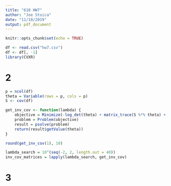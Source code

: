```yaml
---
title: "610 HW7"
author: "Joe Stoica"
date: "11/10/2019"
output: pdf_document
---
```


```r
knitr::opts_chunk$set(echo = TRUE)

df <- read.csv("hw7.csv")
df <- df[, -1]
library(CVXR)
```

# 2 


```r
p = ncol(df)
theta = Variable(rows = p, cols = p)
S <- cov(df)

get_inv_cov <- function(lambda) {
    objective = Minimize(-log_det(theta) + matrix_trace(S %*% theta) + lambda * sum(abs(theta)))
    problem = Problem(objective)
    result = psolve(problem)
    return(result$getValue(theta))
}

round(get_inv_cov(1), 10)
```

```r
lambda_search = 10^(seq(-2, 2, length.out = 40))
inv_cov_matrices = lapply(lambda_search, get_inv_cov)
```

# 3

```r

```

